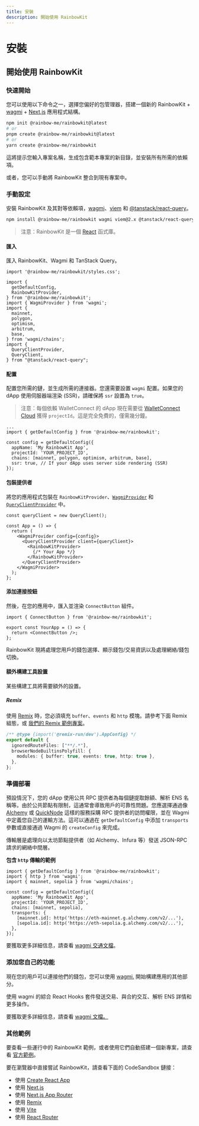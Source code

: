 ```yaml
---
title: 安裝
description: 開始使用 RainbowKit
---
```


# 安裝

## 開始使用 RainbowKit

### 快速開始

您可以使用以下命令之一，選擇您偏好的包管理器，搭建一個新的 RainbowKit + [wagmi](https://wagmi.sh) + [Next.js](https://nextjs.org) 應用程式結構。

```bash
npm init @rainbow-me/rainbowkit@latest
# or
pnpm create @rainbow-me/rainbowkit@latest
# or
yarn create @rainbow-me/rainbowkit
```

這將提示您輸入專案名稱，生成包含範本專案的新目錄，並安裝所有所需的依賴項。

或者，您可以手動將 RainbowKit 整合到現有專案中。

### 手動設定

安裝 RainbowKit 及其對等依賴項，[wagmi](https://wagmi.sh/)、[viem](https://viem.sh) 和 [@tanstack/react-query](https://tanstack.com/query/v5)。

```bash
npm install @rainbow-me/rainbowkit wagmi viem@2.x @tanstack/react-query
```

> 注意：RainbowKit 是一個 [React](https://reactjs.org/) 函式庫。

#### 匯入

匯入 RainbowKit、Wagmi 和 TanStack Query。

```tsx
import '@rainbow-me/rainbowkit/styles.css';

import {
  getDefaultConfig,
  RainbowKitProvider,
} from '@rainbow-me/rainbowkit';
import { WagmiProvider } from 'wagmi';
import {
  mainnet,
  polygon,
  optimism,
  arbitrum,
  base,
} from 'wagmi/chains';
import {
  QueryClientProvider,
  QueryClient,
} from "@tanstack/react-query";
```

#### 配置

配置您所需的鏈，並生成所需的連接器。您還需要設置 `wagmi` 配置。如果您的 dApp 使用伺服器端渲染 (SSR)，請確保將 `ssr` 設置為 `true`。

> 注意：每個依賴 WalletConnect 的 dApp 現在需要從 [WalletConnect Cloud](https://cloud.walletconnect.com/) 獲得 `projectId`。這是完全免費的，僅需幾分鐘。

```tsx line=4-99
...
import { getDefaultConfig } from '@rainbow-me/rainbowkit';

const config = getDefaultConfig({
  appName: 'My RainbowKit App',
  projectId: 'YOUR_PROJECT_ID',
  chains: [mainnet, polygon, optimism, arbitrum, base],
  ssr: true, // If your dApp uses server side rendering (SSR)
});
```

#### 包裝提供者

將您的應用程式包裝在 `RainbowKitProvider`、[`WagmiProvider`](https://wagmi.sh/react/api/WagmiProvider#wagmiprovider) 和 [`QueryClientProvider`](https://tanstack.com/query/v4/docs/framework/react/reference/QueryClientProvider) 中。

```tsx
const queryClient = new QueryClient();

const App = () => {
  return (
    <WagmiProvider config={config}>
      <QueryClientProvider client={queryClient}>
        <RainbowKitProvider>
          {/* Your App */}
        </RainbowKitProvider>
      </QueryClientProvider>
    </WagmiProvider>
  );
};
```

#### 添加連接按鈕

然後，在您的應用中，匯入並渲染 `ConnectButton` 組件。

```tsx
import { ConnectButton } from '@rainbow-me/rainbowkit';

export const YourApp = () => {
  return <ConnectButton />;
};
```

RainbowKit 現將處理您用戶的錢包選擇、顯示錢包/交易資訊以及處理網絡/錢包切換。

#### 額外構建工具設置

某些構建工具將需要額外的設置。

##### Remix

使用 [Remix](https://remix.run) 時，您必須填充 `buffer`、`events` 和 `http` 模塊。請參考下面 Remix 組態，或 [我們的 Remix 範例專案](https://github.com/rainbow-me/rainbowkit/blob/main/examples/with-remix)。

```ts
/** @type {import('@remix-run/dev').AppConfig} */
export default {
  ignoredRouteFiles: ["**/.*"],
  browserNodeBuiltinsPolyfill: {
    modules: { buffer: true, events: true, http: true },
  },
};
```

### 準備部署

預設情況下，您的 dApp 使用公共 RPC 提供者為每個鏈提取餘額、解析 ENS 名稱等。由於公共節點有限制，這通常會導致用戶的可靠性問題。您應選擇通過像 [Alchemy](https://www.alchemy.com/) 或 [QuickNode](https://www.quicknode.com/) 這樣的服務採購 RPC 提供者的訪問權限，並在 Wagmi 中定義您自己的運輸方法。這可以通過在 `getDefaultConfig` 中添加 `transports` 參數或直接通過 Wagmi 的 `createConfig` 來完成。

傳輸層是處理向以太坊節點提供者（如 Alchemy、Infura 等）發送 JSON-RPC 請求的網絡中間層。

**包含 `http` 傳輸的範例**

```tsx
import { getDefaultConfig } from '@rainbow-me/rainbowkit';
import { http } from 'wagmi';
import { mainnet, sepolia } from 'wagmi/chains';

const config = getDefaultConfig({
  appName: 'My RainbowKit App',
  projectId: 'YOUR_PROJECT_ID',
  chains: [mainnet, sepolia],
  transports: {
    [mainnet.id]: http('https://eth-mainnet.g.alchemy.com/v2/...'),
    [sepolia.id]: http('https://eth-sepolia.g.alchemy.com/v2/...'),
  },
});
```

要獲取更多詳細信息，請查看 [wagmi 交通文檔](https://wagmi.sh/core/api/transports#transports)。

### 添加您自己的功能

現在您的用戶可以連接他們的錢包，您可以使用 [wagmi.](https://wagmi.sh) 開始構建應用的其他部分。

使用 wagmi 的綜合 React Hooks 套件發送交易、與合約交互、解析 ENS 詳情和更多操作。

要獲取更多詳細信息，請查看 [wagmi 文檔。](https://wagmi.sh)

### 其他範例

要查看一些運行中的 RainbowKit 範例，或者使用它們自動搭建一個新專案，請查看 [官方範例](https://github.com/rainbow-me/rainbowkit/tree/main/examples)。

要在瀏覽器中直接嘗試 RainbowKit，請查看下面的 CodeSandbox 鏈接：

- 使用 [Create React App](https://codesandbox.io/p/sandbox/github/rainbow-me/rainbowkit/tree/main/examples/with-create-react-app)
- 使用 [Next.js](https://codesandbox.io/p/sandbox/github/rainbow-me/rainbowkit/tree/main/examples/with-next)
- 使用 [Next.js App Router](https://codesandbox.io/p/sandbox/github/rainbow-me/rainbowkit/tree/main/examples/with-next-app)
- 使用 [Remix](https://codesandbox.io/p/sandbox/github/rainbow-me/rainbowkit/tree/main/examples/with-remix)
- 使用 [Vite](https://codesandbox.io/p/sandbox/github/rainbow-me/rainbowkit/tree/main/examples/with-vite)
- 使用 [React Router](https://codesandbox.io/p/sandbox/github/rainbow-me/rainbowkit/tree/main/examples/with-react-router)
